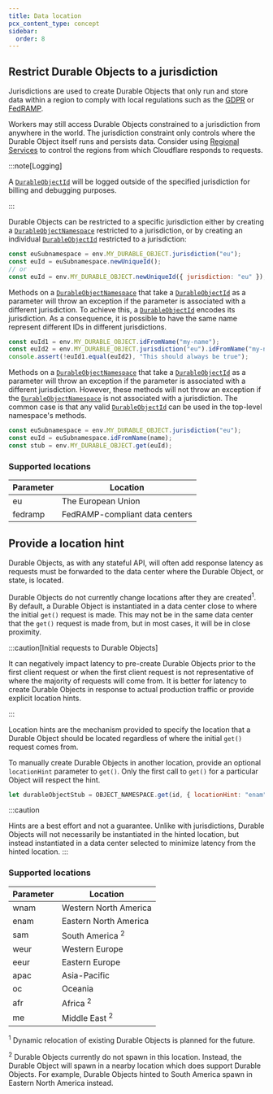 ```yaml
---
title: Data location
pcx_content_type: concept
sidebar:
  order: 8
---
```



## Restrict Durable Objects to a jurisdiction

Jurisdictions are used to create <GlossaryTooltip term="Durable Object">Durable Objects</GlossaryTooltip> that only run and store data within a region to comply with local regulations such as the [GDPR](https://gdpr-info.eu/) or [FedRAMP](https://blog.cloudflare.com/cloudflare-achieves-fedramp-authorization/).

Workers may still access Durable Objects constrained to a jurisdiction from anywhere in the world. The jurisdiction constraint only controls where the Durable Object itself runs and persists data. Consider using [Regional Services](/data-localization/regional-services/) to control the regions from which Cloudflare responds to requests.

:::note[Logging]

A [`DurableObjectId`](/durable-objects/api/id) will be logged outside of the specified jurisdiction for billing and debugging purposes.

:::

Durable Objects can be restricted to a specific jurisdiction either by creating a [`DurableObjectNamespace`](/durable-objects/api/namespace/) restricted to a jurisdiction, or by creating an individual [`DurableObjectId`](/durable-objects/api/id) restricted to a jurisdiction:

```js
const euSubnamespace = env.MY_DURABLE_OBJECT.jurisdiction("eu");
const euId = euSubnamespace.newUniqueId();
// or
const euId = env.MY_DURABLE_OBJECT.newUniqueId({ jurisdiction: "eu" });
```

Methods on a [`DurableObjectNamespace`](/durable-objects/api/namespace/) that take a [`DurableObjectId`](/durable-objects/api/id) as a parameter will throw an exception if the parameter is associated with a different jurisdiction. To achieve this, a [`DurableObjectId`](/durable-objects/api/id) encodes its jurisdiction. As a consequence, it is possible to have the same name represent different IDs in different jurisdictions.

```js
const euId1 = env.MY_DURABLE_OBJECT.idFromName("my-name");
const euId2 = env.MY_DURABLE_OBJECT.jurisdiction("eu").idFromName("my-name");
console.assert(!euId1.equal(euId2), "This should always be true");
```

Methods on a [`DurableObjectNamespace`](/durable-objects/api/namespace/) that take a [`DurableObjectId`](/durable-objects/api/id) as a parameter will throw an exception if the parameter is associated with a different jurisdiction. However, these methods will not throw an exception if the [`DurableObjectNamespace`](/durable-objects/api/namespace/) is not associated with a jurisdiction. The common case is that any valid [`DurableObjectId`](/durable-objects/api/id) can be used in the top-level namespace's methods.

```js
const euSubnamespace = env.MY_DURABLE_OBJECT.jurisdiction("eu");
const euId = euSubnamespace.idFromName(name);
const stub = env.MY_DURABLE_OBJECT.get(euId);
```

### Supported locations

| Parameter | Location                     |
| --------- | ---------------------------- |
| eu        | The European Union           |
| fedramp   | FedRAMP-compliant data centers |

## Provide a location hint

Durable Objects, as with any stateful API, will often add response latency as requests must be forwarded to the data center where the Durable Object, or state, is located.

Durable Objects do not currently change locations after they are created<sup>1</sup>. By default, a Durable Object is instantiated in a data center close to where the initial `get()` request is made. This may not be in the same data center that the `get()` request is made from, but in most cases, it will be in close proximity.

:::caution[Initial requests to Durable Objects]

It can negatively impact latency to pre-create Durable Objects prior to the first client request or when the first client request is not representative of where the majority of requests will come from. It is better for latency to create Durable Objects in response to actual production traffic or provide explicit location hints.

:::

Location hints are the mechanism provided to specify the location that a Durable Object should be located regardless of where the initial `get()` request comes from.

To manually create Durable Objects in another location, provide an optional `locationHint` parameter to `get()`. Only the first call to `get()` for a particular Object will respect the hint.

```js
let durableObjectStub = OBJECT_NAMESPACE.get(id, { locationHint: "enam" });
```

:::caution

Hints are a best effort and not a guarantee. Unlike with jurisdictions, Durable Objects will not necessarily be instantiated in the hinted location, but instead instantiated in a data center selected to minimize latency from the hinted location.
:::

### Supported locations

| Parameter | Location                   |
| --------- | -------------------------- |
| wnam      | Western North America      |
| enam      | Eastern North America      |
| sam       | South America <sup>2</sup> |
| weur      | Western Europe             |
| eeur      | Eastern Europe             |
| apac      | Asia-Pacific               |
| oc        | Oceania                    |
| afr       | Africa <sup>2</sup>        |
| me        | Middle East <sup>2</sup>   |

<sup>1</sup> Dynamic relocation of existing Durable Objects is planned for the
future.

<sup>2</sup> Durable Objects currently do not spawn in this location. Instead,
the Durable Object will spawn in a nearby location which does support Durable
Objects. For example, Durable Objects hinted to South America spawn in Eastern
North America instead.
